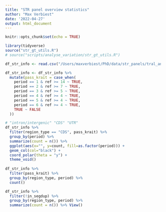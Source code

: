 ```yaml
---
title: "STR panel overview statistics"
author: "Max Verbiest"
date: '2022-04-27'
output: html_document
---
```


```r
knitr::opts_chunk$set(echo = TRUE)
```

```r
library(tidyverse)
source("str_gt_utils.R")
# source("scripts/analyse_variation/str_gt_utils.R")
```

```r
df_str_info <- read.csv("/Users/maxverbiest/PhD/data/str_panels/tral_and_perf_panel_meta_info.tsv", header=T, sep="\t")
```

```r
df_str_info <- df_str_info %>% 
  mutate(pass_krait = case_when(
    period == 1 & ref >= 14 ~ TRUE,
    period == 2 & ref >= 7 ~ TRUE,
    period == 3 & ref >= 5 ~ TRUE,
    period == 4 & ref >= 4 ~ TRUE,
    period == 5 & ref >= 4 ~ TRUE,
    period == 6 & ref >= 4 ~ TRUE,
    TRUE ~ FALSE
  ))
```


```r
# "intron/intergenic" "CDS" "UTR"
df_str_info %>% 
  filter(region_type == "CDS", pass_krait) %>%
  group_by(period) %>% 
  summarize(count = n()) %>% 
  ggplot(aes(x="", y=count, fill=as.factor(period))) +
  geom_col(col="black") +
  coord_polar(theta = "y") +
  theme_void()
  
df_str_info %>% 
  filter(pass_krait) %>% 
  group_by(region_type, period) %>%
  count()
```

```r
df_str_info %>% 
  filter(!in_segdup) %>% 
  group_by(region_type, period) %>% 
  summarize(count = n()) %>% View()
```


